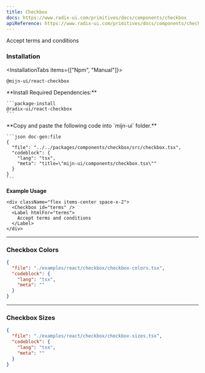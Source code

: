 ```yaml
---
title: Checkbox
docs: https://www.radix-ui.com/primitives/docs/components/checkbox
apiReference: https://www.radix-ui.com/primitives/docs/components/checkbox#api-reference
---
```



<ComponentPreview>
  <div className="flex items-center space-x-2">
    <Checkbox id="terms" />
    <Label htmlFor="terms">Accept terms and conditions</Label>
  </div>
</ComponentPreview>

### Installation

<InstallationTabs items={["Npm", "Manual"]}>
  <InstallationTabsContent value="Npm">
  ```package-install
  @mijn-ui/react-checkbox
  ```
  </InstallationTabsContent>
  <InstallationTabsContent value="Manual">
  <Steps>
  <Step>
    **Install Required Dependencies:**
  
    ```package-install
    @radix-ui/react-checkbox
    ```
  </Step>

  <Step>
    **Copy and paste the following code into  `mijn-ui` folder.**

    ```json doc-gen:file
    {
      "file": "../../packages/components/checkbox/src/checkbox.tsx",
      "codeblock": {
        "lang": "tsx",
        "meta": "title=\"mijn-ui/components/checkbox.tsx\""
      }
    }
    ```
  </Step>
</Steps>
</InstallationTabsContent>
</InstallationTabs>

**Example Usage**

```tsx
<div className="flex items-center space-x-2">
  <Checkbox id="terms" />
  <Label htmlFor="terms">
    Accept terms and conditions
  </Label>
</div>
```

---

### Checkbox Colors

<ComponentPreview>
  <CheckboxColors />
</ComponentPreview>

```json doc-gen:file
{
  "file": "./examples/react/checkbox/checkbox-colors.tsx",
  "codeblock": {
    "lang": "tsx",
    "meta": ""
  }
}
```

---

### Checkbox Sizes

<ComponentPreview>
  <CheckboxSizes />
</ComponentPreview>

```json doc-gen:file
{
  "file": "./examples/react/checkbox/checkbox-sizes.tsx",
  "codeblock": {
    "lang": "tsx",
    "meta": ""
  }
}
```

